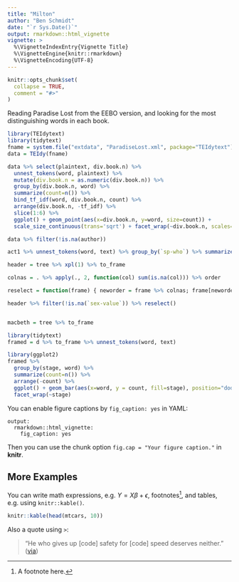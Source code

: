 ```yaml
---
title: "Milton"
author: "Ben Schmidt"
date: "`r Sys.Date()`"
output: rmarkdown::html_vignette
vignette: >
  %\VignetteIndexEntry{Vignette Title}
  %\VignetteEngine{knitr::rmarkdown}
  %\VignetteEncoding{UTF-8}
---
```


```r
knitr::opts_chunk$set(
  collapse = TRUE,
  comment = "#>"
)
```


Reading Paradise Lost from the EEBO version, and looking for the most distinguishing words in each book.

```r
library(TEIdytext)
library(tidytext)
fname = system.file("extdata", "ParadiseLost.xml", package="TEIdytext")
data = TEIdy(fname)

data %>% select(plaintext, div.book.n) %>% 
  unnest_tokens(word, plaintext) %>% 
  mutate(div.book.n = as.numeric(div.book.n)) %>%
  group_by(div.book.n, word) %>% 
  summarize(count=n()) %>% 
  bind_tf_idf(word, div.book.n, count) %>%
  arrange(div.book.n, -tf_idf) %>%
  slice(1:6) %>%
  ggplot() + geom_point(aes(x=div.book.n, y=word, size=count)) + 
  scale_size_continuous(trans='sqrt') + facet_wrap(~div.book.n, scales='free_y')

```


```r
data %>% filter(!is.na(author))
```


```r
act1 %>% unnest_tokens(word, text) %>% group_by(`sp-who`) %>% summarize(count=n())

header = tree %>% xpl(1) %>% to_frame

colnas = . %>% apply(., 2, function(col) sum(is.na(col))) %>% order

reselect = function(frame) { neworder = frame %>% colnas; frame[neworder] }

header %>% filter(!is.na(`sex-value`)) %>% reselect()


macbeth = tree %>% to_frame

library(tidytext)
framed = d %>% to_frame %>% unnest_tokens(word, text)

library(ggplot2)
framed %>%
  group_by(stage, word) %>%
  summarize(count=n()) %>%
  arrange(-count) %>%
  ggplot() + geom_bar(aes(x=word, y = count, fill=stage), position="dodge", stat="identity") + coord_flip() +
  facet_wrap(~stage)


```

You can enable figure captions by `fig_caption: yes` in YAML:

    output:
      rmarkdown::html_vignette:
        fig_caption: yes

Then you can use the chunk option `fig.cap = "Your figure caption."` in **knitr**.

## More Examples

You can write math expressions, e.g. $Y = X\beta + \epsilon$, footnotes^[A footnote here.], and tables, e.g. using `knitr::kable()`.

```r
knitr::kable(head(mtcars, 10))
```

Also a quote using `>`:

> "He who gives up [code] safety for [code] speed deserves neither."
([via](https://twitter.com/hadleywickham/status/504368538874703872))
